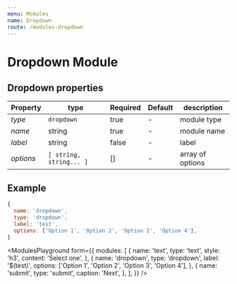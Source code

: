 ```yaml
---
menu: Modules
name: Dropdown
route: /modules-dropdown
---
```


# Dropdown Module

## Dropdown properties

| Property       | type           | Required | Default | description  |
| -------------- | -------------- | -------- | --------| ------------ |
| *type*         | `dropdown`       | true     | -       | module type  |
| *name*         | string         | true     | -       | module name  |
| *label*        | string         | false    | -       | label        |
| *options*      | `[ string, string... ]`   | []      | -     | array of options   |

## Example
```jsx
{
  name: 'dropdown',
  type: 'dropdown',
  label: 'test',
  options: ['Option 1', 'Option 2', 'Option 2', 'Option 4'],
}
```


<ModulesPlayground
  form={{
    modules: [
      {
        name: 'text',
        type: 'text',
        style: 'h3',
        content: 'Select one',
      },
      {
        name: 'dropdown',
        type: 'dropdown',
        label: '$(test)',
        options: ['Option 1', 'Option 2', 'Option 3', 'Option 4'],
      },
      {
        name: 'submit',
        type: 'submit',
        caption: 'Next',
      },
    ],
  }}
/>
